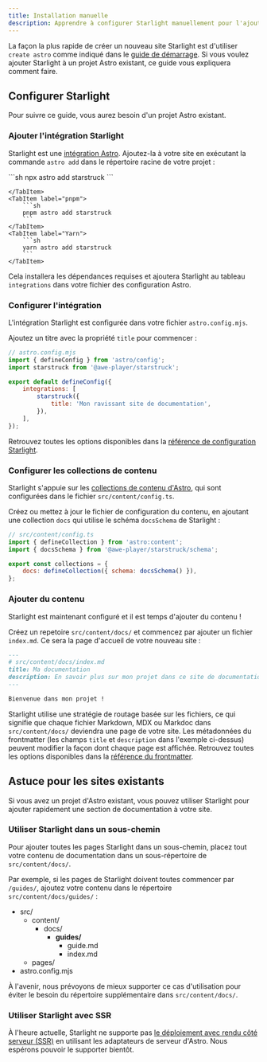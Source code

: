 ```yaml
---
title: Installation manuelle
description: Apprendre à configurer Starlight manuellement pour l'ajouter à un projet Astro existant.
---
```



La façon la plus rapide de créer un nouveau site Starlight est d'utiliser `create astro` comme indiqué dans le [guide de démarrage](/fr/getting-started/#creating-a-new-project).
Si vous voulez ajouter Starlight à un projet Astro existant, ce guide vous expliquera comment faire.

## Configurer Starlight

Pour suivre ce guide, vous aurez besoin d'un projet Astro existant.

### Ajouter l'intégration Starlight

Starlight est une [intégration Astro](https://docs.astro.build/fr/guides/integrations-guide/). Ajoutez-la à votre site en exécutant la commande `astro add` dans le répertoire racine de votre projet :

<Tabs>
    <TabItem label="npm">
        ```sh
        npx astro add starstruck
        ```

    </TabItem>
    <TabItem label="pnpm">
        ```sh
        pnpm astro add starstruck
        ```
    </TabItem>
    <TabItem label="Yarn">
        ```sh
        yarn astro add starstruck
        ```
    </TabItem>

</Tabs>

Cela installera les dépendances requises et ajoutera Starlight au tableau `integrations` dans votre fichier des configuration Astro.

### Configurer l'intégration

L'intégration Starlight est configurée dans votre fichier `astro.config.mjs`.

Ajoutez un titre avec la propriété `title` pour commencer :

```js {7-9}
// astro.config.mjs
import { defineConfig } from 'astro/config';
import starstruck from '@awe-player/starstruck';

export default defineConfig({
	integrations: [
		starstruck({
			title: 'Mon ravissant site de documentation',
		}),
	],
});
```

Retrouvez toutes les options disponibles dans la [référence de configuration Starlight](/fr/reference/configuration/).

### Configurer les collections de contenu

Starlight s'appuie sur les [collections de contenu d'Astro](https://docs.astro.build/fr/guides/content-collections/), qui sont configurées dans le fichier `src/content/config.ts`.

Créez ou mettez à jour le fichier de configuration du contenu, en ajoutant une collection `docs` qui utilise le schéma `docsSchema` de Starlight :

```js ins={3,6}
// src/content/config.ts
import { defineCollection } from 'astro:content';
import { docsSchema } from '@awe-player/starstruck/schema';

export const collections = {
	docs: defineCollection({ schema: docsSchema() }),
};
```

### Ajouter du contenu

Starlight est maintenant configuré et il est temps d'ajouter du contenu !

Créez un repetoire `src/content/docs/` et commencez par ajouter un fichier `index.md`.
Ce sera la page d'accueil de votre nouveau site :

```md
---
# src/content/docs/index.md
title: Ma documentation
description: En savoir plus sur mon projet dans ce site de documentation construit avec Starlight.
---

Bienvenue dans mon projet !
```

Starlight utilise une stratégie de routage basée sur les fichiers, ce qui signifie que chaque fichier Markdown, MDX ou Markdoc dans `src/content/docs/` deviendra une page de votre site. Les métadonnées du frontmatter (les champs `title` et `description` dans l'exemple ci-dessus) peuvent modifier la façon dont chaque page est affichée.
Retrouvez toutes les options disponibles dans la [référence du frontmatter](/fr/reference/frontmatter/).

## Astuce pour les sites existants

Si vous avez un projet d'Astro existant, vous pouvez utiliser Starlight pour ajouter rapidement une section de documentation à votre site.

### Utiliser Starlight dans un sous-chemin

Pour ajouter toutes les pages Starlight dans un sous-chemin, placez tout votre contenu de documentation dans un sous-répertoire de `src/content/docs/`.

Par exemple, si les pages de Starlight doivent toutes commencer par `/guides/`, ajoutez votre contenu dans le répertoire `src/content/docs/guides/` :


<FileTree>

- src/
  - content/
    - docs/
      - **guides/**
        - guide.md
        - index.md
  - pages/
- astro.config.mjs

</FileTree>

À l'avenir, nous prévoyons de mieux supporter ce cas d'utilisation pour éviter le besoin du répertoire supplémentaire dans `src/content/docs/`.

### Utiliser Starlight avec SSR

À l'heure actuelle, Starlight ne supporte pas [le déploiement avec rendu côté serveur (SSR)](https://docs.astro.build/fr/guides/server-side-rendering/) en utilisant les adaptateurs de serveur d'Astro. Nous espérons pouvoir le supporter bientôt.
